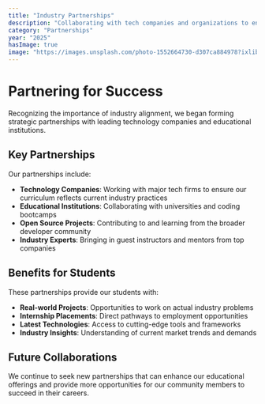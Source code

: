 ```yaml
---
title: "Industry Partnerships"
description: "Collaborating with tech companies and organizations to enhance our educational offerings"
category: "Partnerships"
year: "2025"
hasImage: true
image: "https://images.unsplash.com/photo-1552664730-d307ca884978?ixlib=rb-4.0.3&auto=format&fit=crop&w=1000&q=80"
---
```


# Partnering for Success

Recognizing the importance of industry alignment, we began forming strategic partnerships with leading technology companies and educational institutions.

## Key Partnerships

Our partnerships include:

- **Technology Companies**: Working with major tech firms to ensure our curriculum reflects current industry practices
- **Educational Institutions**: Collaborating with universities and coding bootcamps
- **Open Source Projects**: Contributing to and learning from the broader developer community
- **Industry Experts**: Bringing in guest instructors and mentors from top companies

## Benefits for Students

These partnerships provide our students with:

- **Real-world Projects**: Opportunities to work on actual industry problems
- **Internship Placements**: Direct pathways to employment opportunities
- **Latest Technologies**: Access to cutting-edge tools and frameworks
- **Industry Insights**: Understanding of current market trends and demands

## Future Collaborations

We continue to seek new partnerships that can enhance our educational offerings and provide more opportunities for our community members to succeed in their careers.
